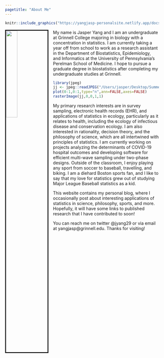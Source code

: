 ```yaml
---
pagetitle: "About Me"
---
```


::: {.floatting}

```r
knitr::include_graphics("https://yangjasp-personalsite.netlify.app/docs/images/jasperphoto.jpg")
```



<img src="docs/images/jasperphoto.jpg" style="width:27%; border:3px solid; margin-right: 15px" align="left">
My name is Jasper Yang and I am an undergraduate at Grinnell College majoring in biology with a concentration in statistics. I am currently taking a year off from school to work as a research assistant in the Department of Biostatistics, Epidemiology, and Informatics at the University of Pennsylvania's Perelman School of Medicine. I hope to pursue a graduate degree in biostatistics after completing my undergraduate studies at Grinnell. 

:::

```r
library(jpeg)
jj <- jpeg::readJPEG("/Users/jasper/Desktop/SummerWork2020/distill_site/docs/images/jasperphoto.jpg",native=TRUE)
plot(0:1,0:1,type="n",ann=FALSE,axes=FALSE)
rasterImage(jj,0,0,1,1)
```

My primary research interests are in survey sampling, electronic health records (EHR), and applications of statistics in ecology, particularly as it relates to health, including the ecology of infectious disease and conservation ecology. I am also interested in rationality, decision theory, and the philosophy of science, which are all intertwined with principles of statistics. I am currently working on projects analyzing the determinants of COVID-19 hospital outcomes and developing software for efficient multi-wave sampling under two-phase designs. Outside of the classroom, I enjoy playing any sport from soccer to baseball, travelling, and biking. I am a diehard Boston sports fan, and I like to say that my love for statistics grew out of studying Major League Baseball statistics as a kid.

This website contains my personal blog, where I occasionally post about interesting applications of statistics in science, philosophy, sports, and more. Hopefully, it will have some links to published research that I have contributed to soon! 

You can reach me on twitter @jyang29 or via email at yangjasp@grinnell.edu. Thanks for visiting!








